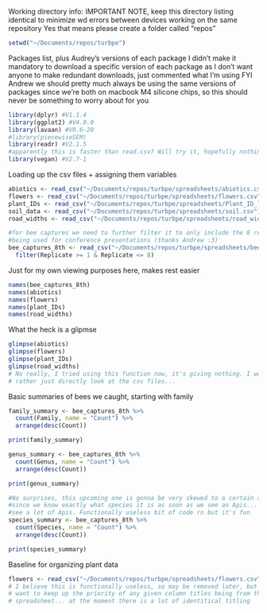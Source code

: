 Working directory info: IMPORTANT NOTE, keep this directory listing identical
to minimize wd errors between devices working on the same repository
  Yes that means please create a folder called "repos"
```r
setwd("~/Documents/repos/turbpe")
```

Packages list, plus Audrey's versions of each package
  I didn't make it mandatory to download a specific version of each package as I
  don't want anyone to make redundant downloads, just commented what I'm using
  FYI Andrew we should pretty much always be using the same versions of packages
  since we're both on macbook M4 silicone chips, so this should never be
  something to worry about for you
```r
library(dplyr) #V1.1.4
library(ggplot2) #V4.0.0
library(lavaan) #V0.6-20
#library(piecewiseSEM)
library(readr) #V2.1.5
#apparently this is faster than read.csv? Will try it, hopefully nothing breaks
library(vegan) #V2.7-1

```

Loading up the csv files + assigning them variables
```r
abiotics <- read_csv("~/Documents/repos/turbpe/spreadsheets/abiotics.csv")
flowers <- read_csv("~/Documents/repos/turbpe/spreadsheets/flowers.csv")
plant_IDs <- read_csv("~/Documents/repos/turbpe/spreadsheets/Plant_ID_list.csv")
soil_data <- read_csv("~/Documents/repos/turbpe/spreadsheets/soil.csv")
road_widths <- read_csv("~/Documents/repos/turbpe/spreadsheets/road_widths.csv")

#for bee captures we need to further filter it to only include the 8 replicates
#being used for conference presentations (thanks Andrew :3)
bee_captures_8th <- read_csv("~/Documents/repos/turbpe/spreadsheets/bee_captures.csv") %>%
  filter(Replicate >= 1 & Replicate <= 8)
```

Just for my own viewing purposes here, makes rest easier
```r
names(bee_captures_8th)
names(abiotics)
names(flowers)
names(plant_IDs)
names(road_widths)
```

What the heck is a glipmse
```r
glimpse(abiotics)
glimpse(flowers)
glimpse(plant_IDs)
glimpse(road_widths)
# No really, I tried using this function now, it's giving nothing. I would
# rather just directly look at the csv files...
```

Basic summaries of bees we caught, starting with family
```r
family_summary <- bee_captures_8th %>%
  count(Family, name = "Count") %>%
  arrange(desc(Count))

print(family_summary)

genus_summary <- bee_captures_8th %>%
  count(Genus, name = "Count") %>%
  arrange(desc(Count))

print(genus_summary)

#No surprises, this upcoming one is gonna be very skewed to a certain species,
#since we know exactly what species it is as soon as we see an Apis... and we
#see a lot of Apis. Functionally useless bit of code rn but it's fun
species_summary <- bee_captures_8th %>%
  count(Species, name = "Count") %>%
  arrange(desc(Count))

print(species_summary)
```

Baseline for organizing plant data
```r

flowers <- read_csv("~/Documents/repos/turbpe/spreadsheets/flowers.csv")
# I believe this is functionally useless, so may be removed later, but for now I
# want to keep up the priority of any given column titles being from the flowers
# spreadsheet... at the moment there is a lot of identitical titling
```

```r

```

```r

```

```r

```

```r

```

```r

```

```r

```

```r

```

```r

```

```r

```

```r

```

```r

```

```r

```

```r

```

```r

```

```r

```

